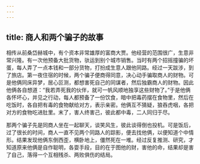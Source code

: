```yaml
---
---
---
```

title: 商人和两个骗子的故事
---




相传从前桑岱赫城中，有个资本非常雄厚的富商大贾。他经营的范围很广，生意非常兴隆。有一次他预备大批货物，驮运到别个城市销售。当时有两个招摇撞骗的坏蛋，每人弄了一点本钱和一部分货物，打扮成生意人跟他同路。经过一天跋涉，到了旅店。第一夜住宿的时候，两个骗子便商得同意，决心动手骗取商人的财物。可是他俩同床异梦，居心叵测，都想害死自己的同谋者，然后独霸商人的财物。因此他俩各自想道：“我若弄死我的伙伴，就可一帆风顺地独享这些财物了。”于是他俩各怀坏心，并见之行动，每人都预备了一份饮食，暗中把毒药摆在食物里，然后在吃饭时，各自把有毒的食物献给对方，表示亲密。他俩互不猜疑，狼吞虎咽，各把对方的食物吃进肚里。末了，害人终害己，彼此都中毒，二人同归于尽。

那两个骗子先是同商人坐在一起聊天，谈笑风生，彼此谈得倒也投机。可是饭后，过了很长的时间，商人一直不见两个同路人的踪影，便去找他俩，以便知道个中情形。结果发现他俩东倒西歪，横卧地上，僵然死在一堆。经过反复推测、研究，才知道原来他俩是自作聪明，各耍手段，目的在于图他的财，害他的命，结果却是害了自己，落得一个互相残杀、两败俱伤的结局。